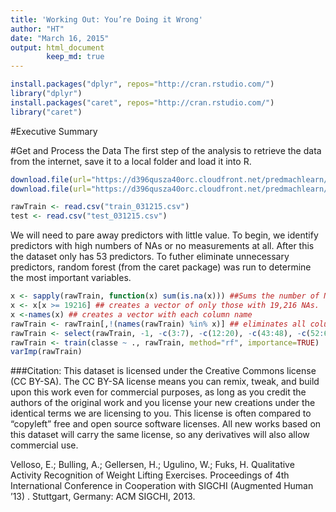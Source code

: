 ```yaml
---
title: 'Working Out: You’re Doing it Wrong'
author: "HT"
date: "March 16, 2015"
output: html_document
        keep_md: true
---
```

```r
install.packages("dplyr", repos="http://cran.rstudio.com/")
library("dplyr")
install.packages("caret", repos="http://cran.rstudio.com/")
library("caret")
```

#Executive Summary

#Get and Process the Data
The first step of the analysis to retrieve the data from the internet, save it to a local folder and load it into R.

```r
download.file(url="https://d396qusza40orc.cloudfront.net/predmachlearn/pml-training.csv", destfile="train_031215.csv", method="curl")
download.file(url="https://d396qusza40orc.cloudfront.net/predmachlearn/pml-testing.csv", destfile="test_031215.csv", method="curl")

rawTrain <- read.csv("train_031215.csv")
test <- read.csv("test_031215.csv")
```

We will need to pare away predictors with little value. To begin, we identify predictors with high numbers of NAs or no measurements at all. After this the dataset only has 53 predictors. To futher eliminate unnecessary predictors, random forest (from the caret package) was run to determine the most important variables.

```r
x <- sapply(rawTrain, function(x) sum(is.na(x))) ##Sums the number of NAs in each row.
x <- x[x >= 19216] ## creates a vector of only those with 19,216 NAs.
x <-names(x) ## creates a vector with each column name
rawTrain <- rawTrain[,!(names(rawTrain) %in% x)] ## eliminates all columns that appear in rawTrain and in the object x
rawTrain <- select(rawTrain, -1, -c(3:7), -c(12:20), -c(43:48), -c(52:61), -c(74:82)) ## eliminates rows with lots of blanks using 'select' from the dplyr package.
rawTrain <- train(classe ~ ., rawTrain, method="rf", importance=TRUE)
varImp(rawTrain)
```


###Citation:
This dataset is licensed under the Creative Commons license (CC BY-SA). The CC BY-SA license means you can remix, tweak, and build upon this work even for commercial purposes, as long as you credit the authors of the original work and you license your new creations under the identical terms we are licensing to you. This license is often compared to "copyleft" free and open source software licenses. All new works based on this dataset will carry the same license, so any derivatives will also allow commercial use.

Velloso, E.; Bulling, A.; Gellersen, H.; Ugulino, W.; Fuks, H. Qualitative Activity Recognition of Weight Lifting Exercises. Proceedings of 4th International Conference in Cooperation with SIGCHI (Augmented Human '13) . Stuttgart, Germany: ACM SIGCHI, 2013.
